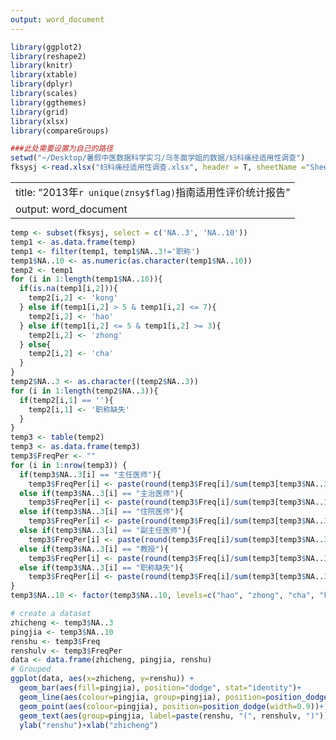 ```yaml
---
output: word_document
---
```


```r
library(ggplot2)
library(reshape2)
library(knitr)
library(xtable)
library(dplyr)
library(scales)
library(ggthemes)
library(grid)
library(xlsx)
library(compareGroups)

###此处需要设置为自己的路径
setwd("~/Desktop/暑假中医数据科学实习/乌冬面学姐的数据/妇科痛经适用性调查")
fksysj <-read.xlsx("妇科痛经适用性调查.xlsx", header = T, sheetName ="Sheet0")
```

---
title: "2013年`r unique(znsy$flag)`指南适用性评价统计报告"
output: word_document
---
```r
temp <- subset(fksysj, select = c('NA..3', 'NA..10'))
temp1 <- as.data.frame(temp)
temp1 <- filter(temp1, temp1$NA..3!='职称')
temp1$NA..10 <- as.numeric(as.character(temp1$NA..10))
temp2 <- temp1
for (i in 1:length(temp1$NA..10)){
  if(is.na(temp1[i,2])){
    temp2[i,2] <- 'kong'
  } else if(temp1[i,2] > 5 & temp1[i,2] <= 7){
    temp2[i,2] <- 'hao'
  } else if(temp1[i,2] <= 5 & temp1[i,2] >= 3){
    temp2[i,2] <- 'zhong'
  } else{
    temp2[i,2] <- 'cha'
  }
}
temp2$NA..3 <- as.character((temp2$NA..3))
for (i in 1:length(temp2$NA..3)){
  if(temp2[i,1] == ''){
    temp2[i,1] <- '职称缺失'
  }
}
temp3 <- table(temp2)
temp3 <- as.data.frame(temp3)
temp3$FreqPer <- ""
for (i in 1:nrow(temp3)) {
  if(temp3$NA..3[i] == "主任医师"){
    temp3$FreqPer[i] <- paste(round(temp3$Freq[i]/sum(temp3[temp3$NA..3 == "主任医师", 3]), 4)*100, "%")} 
  else if(temp3$NA..3[i] == "主治医师"){
    temp3$FreqPer[i] <- paste(round(temp3$Freq[i]/sum(temp3[temp3$NA..3 == "主治医师", 3]), 4)*100, "%")}
  else if(temp3$NA..3[i] == "住院医师"){
    temp3$FreqPer[i] <- paste(round(temp3$Freq[i]/sum(temp3[temp3$NA..3 == "住院医师", 3]), 4)*100, "%")}
  else if(temp3$NA..3[i] == "副主任医师"){
    temp3$FreqPer[i] <- paste(round(temp3$Freq[i]/sum(temp3[temp3$NA..3 == "副主任医师", 3]), 4)*100, "%")}
  else if(temp3$NA..3[i] == "教授"){
    temp3$FreqPer[i] <- paste(round(temp3$Freq[i]/sum(temp3[temp3$NA..3 == "教授", 3]), 4)*100, "%")}
  else if(temp3$NA..3[i] == "职称缺失"){
    temp3$FreqPer[i] <- paste(round(temp3$Freq[i]/sum(temp3[temp3$NA..3 == "职称缺失", 3]), 4)*100, "%")}
}
temp3$NA..10 <- factor(temp3$NA..10, levels=c("hao", "zhong", "cha", "kong"), labels=c("hao", "zhong", "cha", "kong"))
```

```r
# create a dataset
zhicheng <- temp3$NA..3 
pingjia <- temp3$NA..10
renshu <- temp3$Freq
renshulv <- temp3$FreqPer
data <- data.frame(zhicheng, pingjia, renshu)
# Grouped
ggplot(data, aes(x=zhicheng, y=renshu)) + 
  geom_bar(aes(fill=pingjia), position="dodge", stat="identity")+
  geom_line(aes(colour=pingjia, group=pingjia), position=position_dodge(width=0.9))+
  geom_point(aes(colour=pingjia), position=position_dodge(width=0.9))+
  geom_text(aes(group=pingjia, label=paste(renshu, "(", renshulv, ")")), size=5, col="black", vjust=-0.25, position=position_dodge(width=0.9))+
  ylab("renshu")+xlab("zhicheng")
```





